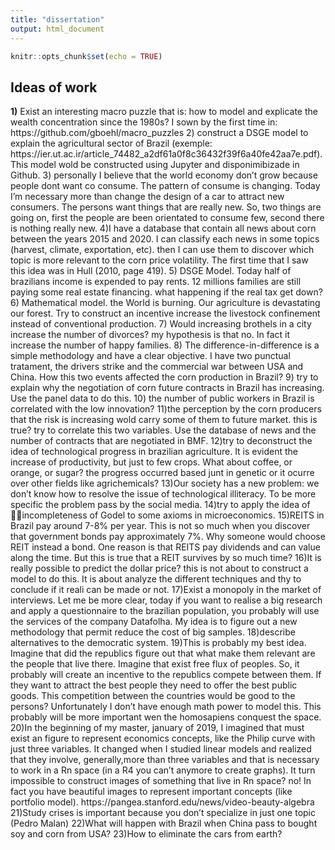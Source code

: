 ```yaml
---
title: "dissertation"
output: html_document
---
```


```r
knitr::opts_chunk$set(echo = TRUE)
```

## Ideas of work

**1)** Exist an interesting macro puzzle that is: how to model and explicate the wealth concentration since the 1980s? I sown by the first time in: https://github.com/gboehl/macro_puzzles
2) construct a DSGE model to explain the agricultural sector of Brazil (exemple: https://ier.ut.ac.ir/article_74482_a2df61a0f8c36432f39f6a40fe42aa7e.pdf). This model wold be constructed using Jupyter and disponimibizade in Github.
3) personally I believe that the world economy don't grow because people dont want co consume. The pattern of consume is changing. Today I’m necessary more than change the design of a car to attract new consumers. The persons want things that are really new. So, two things are going on, first the people are been orientated to consume few, second there is nothing really new.
4)I have a database that contain all news about corn between the years 2015 and 2020. I can classify each news in some topics (harvest, climate, exportation, etc). then I can use them to discover which topic is more relevant to the corn price volatility. The first time that I saw this idea was in Hull (2010, page 419).
5) DSGE Model. Today half of brazilians income is expended to pay rents. 12 millions families are still paying some real estate financing. what happening if the real tax get down?
6) Mathematical model. the World is burning. Our agriculture is devastating our forest. Try to construct an incentive increase the livestock confinement instead of conventional production.
7) Would increasing brothels in a city increase the number of divorces? my hypothesis is that no. In fact it increase the number of happy families.
8) The difference-in-difference is a simple methodology and have a clear objective. I have two punctual tratament, the drivers strike and the commercial war between USA and China. How this two events affected the corn production in Brazil?
9) try to explain why the negotiation of corn future contracts in Brazil has increasing. Use the panel data to do this.
10) the number of public workers in Brazil is correlated with the low innovation?
11)the perception by the corn producers that the risk is increasing wold carry some of them to future market. this is true? try to correlate this two variables. Use the database of news and the number of contracts that are negotiated in BMF.
12)try to deconstruct the idea of technological progress in brazilian agriculture. It is evident the increase of productivity, but just to few crops. What about coffee, or orange, or sugar? the progress occurred based junt in genetic or it ocurre over other fields like agrichemicals?
13)Our society has a new problem: we don't know how to resolve the issue of technological illiteracy. To be more specific the problem pass by the social media.
14)try to apply the idea of incompleteness of Godel to some axioms in microeconomics.
15)REITS in Brazil pay around 7-8% per year. This is not so much when you discover that government bonds pay approximately 7%. Why someone would choose REIT instead a bond. One reason is that REITS pay dividends and can value along the time. But this is true that a REIT survives by so much time?
16)It is really possible to predict the dollar price? this is not about to construct a model to do this. It is about analyze the different techniques and thy to conclude if it reali can be made or not.
17)Exist a monopoly in the market of interviews. Let me be more clear, today if you want to realise a big research and apply a questionnaire to the brazilian population, you probably will use the services of the company Datafolha. My idea is to figure out a new methodology that permit reduce the cost of big samples.
18)describe alternatives to the democratic system.
19)This is probably my best idea. Imagine that did the republics figure out that what make them relevant are the people that live there. Imagine that exist free flux of peoples. So, it probably will create an incentive to the  republics compete between them. If they want to attract the best people they need to offer the best public goods. This competition between the countries would be good to the persons? Unfortunately I don't have enough math power to model this. This probably will be more important wen the homosapiens conquest the space.
20)In the beginning of my master, january of 2019, I imagined that must exist an figure to represent economics concepts, like the Philip curve with just three variables. It changed when I studied linear models and realized that they involve, generally,more than three variables and that is necessary to work in a Rn space (in a R4 you can't anymore to create graphs). It turn impossible to construct images of something that live in Rn space? no! In fact you have beautiful images to represent important concepts (like portfolio model). https://pangea.stanford.edu/news/video-beauty-algebra
21)Study crises is important because you don't specialize in just one topic (Pedro Malan)
22)What will happen with Brazil when China pass to bought soy and corn from USA?
23)How to eliminate the cars from earth?
